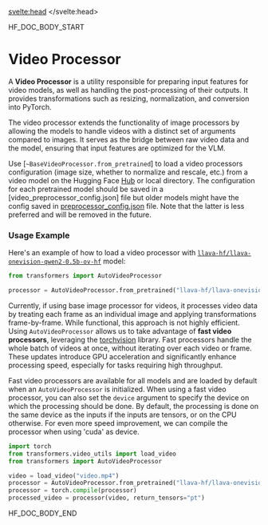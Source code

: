 <script lang="ts">
let fw: "pt" | "tf" = "pt";
onMount(() => {
    const urlParams = new URLSearchParams(window.location.search);
    fw = urlParams.get("fw") || "pt";
});
</script>
<svelte:head>
  <meta name="hf:doc:metadata" content={metadata} >
</svelte:head>

<!--HF DOCBUILD BODY START-->

HF_DOC_BODY_START

<!--Copyright 2025 The HuggingFace Team. All rights reserved.

Licensed under the Apache License, Version 2.0 (the "License"); you may not use this file except in compliance with
the License. You may obtain a copy of the License at

http://www.apache.org/licenses/LICENSE-2.0

Unless required by applicable law or agreed to in writing, software distributed under the License is distributed on
an "AS IS" BASIS, WITHOUT WARRANTIES OR CONDITIONS OF ANY KIND, either express or implied. See the License for the
specific language governing permissions and limitations under the License.

⚠️ Note that this file is in Markdown but contain specific syntax for our doc-builder (similar to MDX) that may not be
rendered properly in your Markdown viewer.

-->


# Video Processor

A **Video Processor** is a utility responsible for preparing input features for video models, as well as handling the post-processing of their outputs. It provides transformations such as resizing, normalization, and conversion into PyTorch. 

The video processor extends the functionality of image processors by allowing the models to handle videos with a distinct set of arguments compared to images. It serves as the bridge between raw video data and the model, ensuring that input features are optimized for the VLM.

Use [`~BaseVideoProcessor.from_pretrained`] to load a video processors configuration (image size, whether to normalize and rescale, etc.) from a video model on the Hugging Face [Hub](https://hf.co) or local directory. The configuration for each pretrained model should be saved in a [video_preprocessor_config.json] file but older models might have the config saved in [preprocessor_config.json](https://huggingface.co/llava-hf/llava-onevision-qwen2-0.5b-ov-hf/blob/main/preprocessor_config.json) file. Note that the latter is less preferred and will be removed in the future.


### Usage Example
Here's an example of how to load a video processor with [`llava-hf/llava-onevision-qwen2-0.5b-ov-hf`](https://huggingface.co/llava-hf/llava-onevision-qwen2-0.5b-ov-hf) model:

```python
from transformers import AutoVideoProcessor

processor = AutoVideoProcessor.from_pretrained("llava-hf/llava-onevision-qwen2-0.5b-ov-hf")
```

Currently, if using base image processor for videos, it processes video data by treating each frame as an individual image and applying transformations frame-by-frame. While functional, this approach is not highly efficient. Using `AutoVideoProcessor` allows us to take advantage of **fast video processors**, leveraging the [torchvision](https://pytorch.org/vision/stable/index.html) library. Fast processors handle the whole batch of videos at once, without iterating over each video or frame. These updates introduce GPU acceleration and significantly enhance processing speed, especially for tasks requiring high throughput.

Fast video processors are available for all models and are loaded by default when an `AutoVideoProcessor` is initialized. When using a fast video processor, you can also set the `device` argument to specify the device on which the processing should be done. By default, the processing is done on the same device as the inputs if the inputs are tensors, or on the CPU otherwise. For even more speed improvement, we can compile the processor when using 'cuda' as device.

```python
import torch
from transformers.video_utils import load_video
from transformers import AutoVideoProcessor

video = load_video("video.mp4")
processor = AutoVideoProcessor.from_pretrained("llava-hf/llava-onevision-qwen2-0.5b-ov-hf", device="cuda")
processor = torch.compile(processor)
processed_video = processor(video, return_tensors="pt")
```


<!--HF DOCBUILD BODY END-->

HF_DOC_BODY_END

